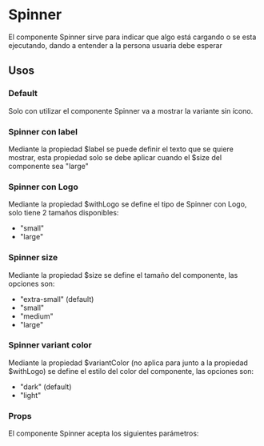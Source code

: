 
<Meta of={SpinnerStories} />

# Spinner
El componente Spinner sirve para indicar que algo está cargando o se esta ejecutando, dando a entender a la persona usuaria debe esperar
<br />

<Primary />

## Usos

### Default
Solo con utilizar el componente Spinner va a mostrar la variante sin ícono.

<Story of={SpinnerStories.SpinnerDefault} />
<Source of={SpinnerStories.SpinnerDefault} />

### Spinner con label
Mediante la propiedad $label se puede definir el texto que se quiere mostrar, esta propiedad solo se debe aplicar cuando el $size del componente sea "large"

<Story of={SpinnerStories.SpinnerWithLabel} />
<Source of={SpinnerStories.SpinnerWithLabel} />

### Spinner con Logo
Mediante la propiedad $withLogo se define el tipo de Spinner con Logo, solo tiene 2 tamaños disponibles:
- "small"
- "large"

<Story of={SpinnerStories.SpinerWithLogo} />
<Source of={SpinnerStories.SpinerWithLogo} />


### Spinner size
Mediante la propiedad $size se define el tamaño del componente, las opciones son:
- "extra-small" (default)
- "small"
- "medium"
- "large"

<Story of={SpinnerStories.SpinnerSize} />
<Source of={SpinnerStories.SpinnerSize} />

### Spinner variant color
Mediante la propiedad $variantColor (no aplica para junto a la propiedad $withLogo) se define el estilo del color del componente, las opciones son:
- "dark" (default)
- "light"

<Story of={SpinnerStories.SpinnerVariantColor} />
<Source of={SpinnerStories.SpinnerVariantColor} />


### Props

El componente Spinner acepta los siguientes parámetros:

<ArgTypes />
